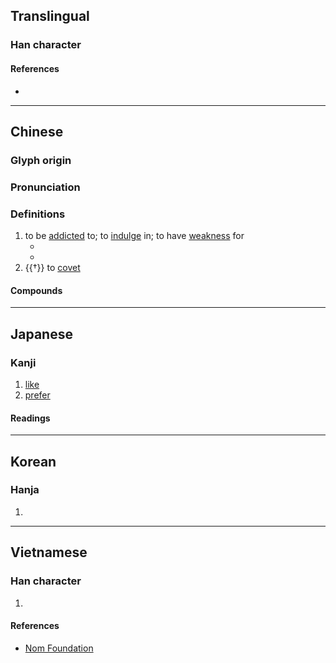 {{character info}}
==Translingual==

===Han character===
{{Han char|rn=30|rad=口|as=10|sn=13|four=64061|canj=RJPA|ids=⿰口耆}}

====References====
* {{Han ref|kx=0203.060|dkj=04089|dj=0425.250|hdz=10664.160|uh=55DC|ud=21980|bh=B6DD|bd=46813}}

----

==Chinese==
{{zh-forms|alt=呩}}

===Glyph origin===
{{Han etym}}

===Pronunciation===
{{zh-pron
|m=shì
|c=si3
|mn=ml:sī
|mc=y
|oc=y
|cat=v
}}

===Definitions===
{{zh-hanzi}}

# to be [[addicted]] to; to [[indulge]] in; to have [[weakness]] for
#* {{zh-x|不 嗜 殺 人 者 能 一 之。|He who '''has''' no '''pleasure''' in killing men can so unite it.|ref=Mengzi}}
#* {{zh-x|石室 詩士 ^施 氏，嗜 獅，誓 食 十 獅。|A poet named Shi lived in a stone room, who '''was fond of''' eating lions, so he swore that he would eat ten lions.|ref=Yuen Ren Chao, ''Lion-Eating Poet in the Stone Den'', 1930|CL}}
# {{†}} to [[covet]]

====Compounds====
{{zh-der|嗜之如命|嗜好|嗜慾|嗜殺成性|嗜痂之癖|嗜痂成癖|嗜睡症|嗜酒|癖嗜|酷嗜|嗜血}}

----

==Japanese==

===Kanji===
{{ja-kanji|grade=|rs=口10}}

# [[like]]
# [[prefer]]

====Readings====
{{ja-readings
|goon=じ
|kanon=し
|kun=たしな-む
}}

----

==Korean==

===Hanja===
{{ko-hanja|hangeul=기|rv=gi|mr=ki}}

# {{rfdef|ko|sort=口10}}

----

==Vietnamese==

===Han character===
{{vi-readings|reading=thị|rs=口10}}

# {{rfdef|vi|sort=口10}}

====References====
* [http://nomfoundation.org/common/nom_details.php?codepoint=55dc Nom Foundation]